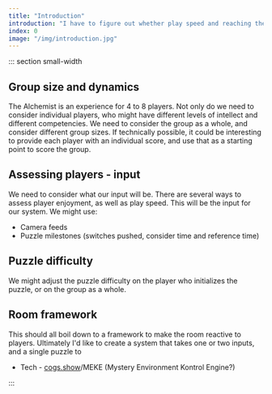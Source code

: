 ```yaml
---
title: "Introduction"
introduction: "I have to figure out whether play speed and reaching the end in time is more important than reaching flow within the room. At a macro level we have to guide each player to play at their own pace, while still ensuring they reach the finish line. There are several factors of particular interest in solving these questions."
index: 0
image: "/img/introduction.jpg"
---
```



::: section small-width

## Group size and dynamics

The Alchemist is an experience for 4 to 8 players. Not only do we need to consider individual players, who might have different levels of intellect and different competencies. We need to consider the group as a whole, and consider different group sizes. If technically possible, it could be interesting to provide each player with an individual score, and use that as a starting point to score the group.

## Assessing players - input

We need to consider what our input will be. There are several ways to assess player enjoyment, as well as play speed. This will be the input for our system. We might use:

- Camera feeds
- Puzzle milestones (switches pushed, consider time and reference time)

## Puzzle difficulty

We might adjust the puzzle difficulty on the player who initializes the puzzle, or on the group as a whole.

## Room framework

This should all boil down to a framework to make the room reactive to players. Ultimately I'd like to create a system that takes one or two inputs, and a single puzzle to

- Tech - [cogs.show](http://cogs.show)/MEKE (Mystery Environment Kontrol Engine?)

:::
